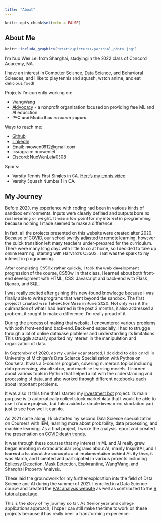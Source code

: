 ```yaml
---
title: "About"
---
```


```r
knitr::opts_chunk$set(echo = FALSE)
```

## About Me
<div>
```r
knitr::include_graphics("static/pictures/personal_photo.jpg")
```
I'm Nuo Wen Lei from Shanghai, studying in the 2022 class of Concord Academy, MA.

I have an interest in Computer Science, Data Science, and Behavioral Sciences, and I like to play tennis and squash, watch anime, and eat delicious food!
</div>


Projects I'm currently working on:

- [WangWang](wangwang.html)
- [AIdvocacy](https://aidvocacy.com) - a nonprofit organization focused on providing free ML and AI education
- PAC and Media Bias research papers

Ways to reach me:

- [Github](https://github.com/NuoWenLei)
- [LinkedIn](https://www.linkedin.com/in/nuo-wen-lei-725376207/)
- Email: nuowen0612@gmail.com
- Instagram: nuowenlei
- Discord: NuoWenLei#0308

Sports:

- Varsity Tennis First Singles in CA. [Here's my tennis video](https://youtu.be/oCPy2Drd_oQ)
- Varsity Squash Number 1 in CA.

## My Journey

Before 2020, my experience with coding had been in various kinds of sandbox environments. Inputs were cleanly defined and outputs bore no real meaning or weight. It was a low point for my interest in programming because nothing I made seemed to make a difference.

In fact, all the projects presented on this website were created after 2020. Because of COVID, our school swiftly adjusted to remote learning, however the quick transition left many teachers under-prepared for the curriculum. There were many long days with little to do at home, so I decided to take up online learning, starting with Harvard's CS50x. That was the spark to my interest in programming.

After completing CS50x rather quickly, I took the web development progression of the course, CS50w. In that class, I learned about both front-end development with HTML, CSS, Javascript and back-end with Flask, Django, and SQL.

I was really excited after gaining this new-found knowledge because I was finally able to write programs that went beyond the sandbox. The first project I created was TakeActionMass in June 2020. Not only was it the culmination of what I had learned in the past 3 months, it also addressed a problem, it sought to make a difference. I'm really proud of it.

During the process of making that website, I encountered various problems with both front-end and back-end. Back-end especially, I had to struggle through a lot of online database problems and understanding its limitations. This struggle actually sparked my interest in the manipulation and organization of data.

In September of 2020, as my Junior year started, I decided to also enroll in University of Michigan's Data Science Specialization with Python on Coursera. It was a 5-course program, covering numerous topics including data processing, visualization, and machine learning models. I learned about various tools in Python that helped a lot with the understanding and processing of data, and also worked through different notebooks each about important problems.

It was also at this time that I started my [investment bot](investment_bot.html) project. Its main purpose is to automatically collect stock market data that I would be able to use in future projects, but I also added a simple investment simulation part just to see how well it can do.

As 2021 came along, I kickstarted my second Data Science specialization on Coursera with IBM, learning more about probability, data processing, and machine learning. As a final project, I wrote the analysis report and created the presentation on [COVID death trends](covid_analysis.html).

It was through these courses that my interest in ML and AI really grew. I began enrolling in extracurricular programs about AI, mainly InspiritAI, and I learned a lot about the concepts and implementation behind AI. By then, it was March, and I created and participated in various projects including: [Epilepsy Detection](epilepsy_webapp.html), [Mask Detection](mask_webapp.html), [Explorantine](explorantine.html), [WangWang](wangwang.html), and [Shanghai Property Analysis](shanghai_property.html).

These laid the groundwork for my further exploration into the field of Data Science and AI during the summer of 2021. I enrolled in a Data Science course and created the [PAC analysis website](pac_analysis.html) as well as contributed to the [R tutorial package](r_package.html).

This is the story of my journey so far. As Senior year and college applications approach, I hope I can still make the time to work on these projects because it has really been a transforming experience.
